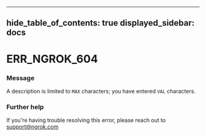 

---
hide_table_of_contents: true
displayed_sidebar: docs
---


# ERR_NGROK_604

### Message
A description is limited to `MAX` characters; you have entered `VAL` characters.

<ErrorDetails error="err_ngrok_604" />



### Further help
If you're having trouble resolving this error, please reach out to [support@ngrok.com](mailto:support@ngrok.com?subject=Help%20with%20ERR_NGROK_604)

